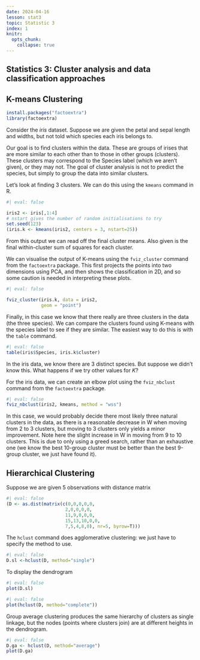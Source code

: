 ```yaml
---
date: 2024-04-16
lesson: stat3
topic: Statistic 3
index: 1
knitr:
  opts_chunk:
    collapse: true
---
```


## Statistics 3: Cluster analysis and data classification approaches

## K-means Clustering

```r


install.packages("factoextra")
library(factoextra)

```

Consider the $iris$ dataset. Suppose we are given the petal and sepal length and widths, but not told which species each iris belongs to.

Our goal is to find clusters within the data. These are groups of irises that are more similar to each other than to those in other groups (clusters). These clusters may correspond to the Species label (which we aren’t given), or they may not. The goal of cluster analysis is not to predict the species, but simply to group the data into similar clusters.

Let’s look at finding 3 clusters. We can do this using the `kmeans` command in R.

```r
#| eval: false

iris2 <- iris[,1:4]
# nstart gives the number of random initialisations to try 
set.seed(123)
(iris.k <- kmeans(iris2, centers = 3, nstart=25))

```

From this output we can read off the final cluster means. Also given is the final within-cluster sum of squares for each cluster.

We can visualise the output of K-means using the `fviz_cluster` command from the `factoextra` package. This first projects the points into two dimensions using PCA, and then shows the classification in 2D, and so some caution is needed in interpreting these plots.

```r
#| eval: false

fviz_cluster(iris.k, data = iris2,
             geom = "point")

```

Finally, in this case we know that there really are three clusters in the data (the three species). We can compare the clusters found using K-means with the species label to see if they are similar. The easiest way to do this is with the `table` command.

```r
#| eval: false
table(iris$Species, iris.k$cluster)

```

In the iris data, we know there are 3 distinct species.
But suppose we didn’t know this. What happens if we try other values for $K$?

For the iris data, we can create an elbow plot using the `fviz_nbclust` command from the `factoextra` package.

```r
#| eval: false
fviz_nbclust(iris2, kmeans, method = "wss")

```

In this case, we would probably decide there most likely three natural clusters in the data, as there is a reasonable decrease in W when moving from 2 to 3 clusters, but moving to 3 clusters only yields a minor improvement. Note here the slight increase in W in moving from 9 to 10 clusters. This is due to only using a greed search, rather than an exhaustive one (we know the best 10-group cluster must be better than the best 9-group cluster, we just have found it).

## Hierarchical Clustering

Suppose we are given 5 observations with distance matrix

```r
#| eval: false
(D <- as.dist(matrix(c(0,0,0,0,0,
                      2,0,0,0,0,
                      11,9,0,0,0,
                      15,13,10,0,0,
                      7,5,4,8,0), nr=5, byrow=T)))

```

The `hclust` command does agglomerative clustering: we just have to specify the method to use.

```r
#| eval: false
D.sl <-hclust(D, method="single")

```

To display the dendrogram

```r
#| eval: false
plot(D.sl)

```


```r
#| eval: false
plot(hclust(D, method="complete"))

```

Group average clustering produces the same hierarchy of clusters as single linkage, but the nodes (points where clusters join) are at different heights in the dendrogram.

```r
#| eval: false
D.ga <- hclust(D, method="average")
plot(D.ga)

```


